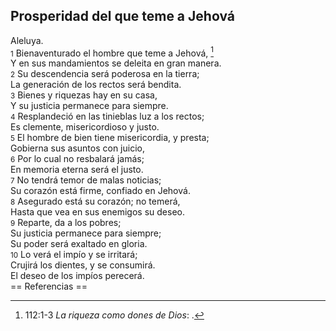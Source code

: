 == Prosperidad del que teme a Jehová ==

Aleluya.<br>
{{anchor|1}} <small>1</small> Bienaventurado el hombre que teme a Jehová, <ref>112:1-3 ''La riqueza como dones de Dios'': {{lib|LU|95|4|2}}.</ref><br>
Y en sus mandamientos se deleita en gran manera.<br>
{{anchor|2}} <small>2</small> Su descendencia será poderosa en la tierra;<br>
La generación de los rectos será bendita.<br>
{{anchor|3}} <small>3</small> Bienes y riquezas hay en su casa,<br>
Y su justicia permanece para siempre.<br>
{{anchor|4}} <small>4</small> Resplandeció en las tinieblas luz a los rectos;<br>
Es clemente, misericordioso y justo.<br>
{{anchor|5}} <small>5</small> El hombre de bien tiene misericordia, y presta;<br>
Gobierna sus asuntos con juicio,<br>
{{anchor|6}} <small>6</small> Por lo cual no resbalará jamás;<br>
En memoria eterna será el justo.<br>
{{anchor|7}} <small>7</small> No tendrá temor de malas noticias;<br>
Su corazón está firme, confiado en Jehová.<br>
{{anchor|8}} <small>8</small> Asegurado está su corazón; no temerá,<br>
Hasta que vea en sus enemigos su deseo.<br>
{{anchor|9}} <small>9</small> Reparte, da a los pobres;<br>
Su justicia permanece para siempre;<br>
Su poder será exaltado en gloria.<br>
{{anchor|10}} <small>10</small> Lo verá el impío y se irritará;<br>
Crujirá los dientes, y se consumirá.<br>
El deseo de los impíos perecerá.<br>
== Referencias ==

<references />
